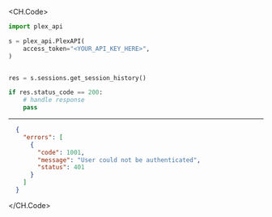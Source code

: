 
<CH.Code>
```python GetSessionHistory.py
import plex_api

s = plex_api.PlexAPI(
    access_token="<YOUR_API_KEY_HERE>",
)


res = s.sessions.get_session_history()

if res.status_code == 200:
    # handle response
    pass
```
---

```json Example Response
  {
    "errors": [
      {
        "code": 1001,
        "message": "User could not be authenticated",
        "status": 401
      }
    ]
  }
```
</CH.Code>
